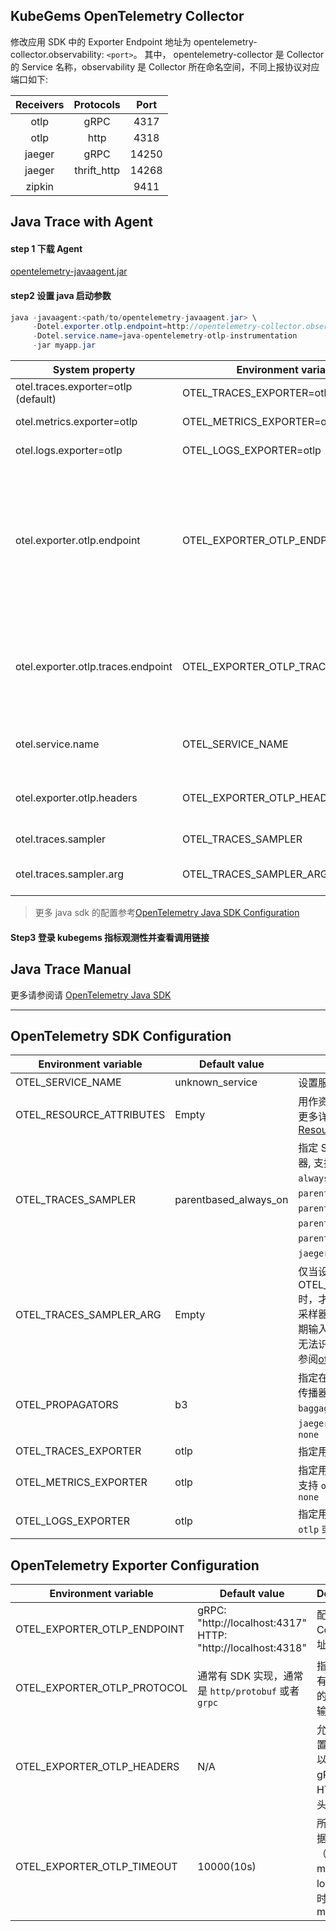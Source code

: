 
<Alert message="在使用前请联系集群管理员开启 KubeGems Observability 相关的组件。" />

## KubeGems OpenTelemetry Collector

修改应用 SDK 中的 Exporter Endpoint 地址为 opentelemetry-collector.observability: `<port>`。 其中， opentelemetry-collector 是 Collector 的 Service 名称，observability 是 Collector 所在命名空间，不同上报协议对应端口如下:

| Receivers |  Protocols  | Port  |
| :-------: | :---------: | :---: |
|   otlp    |    gRPC     | 4317  |
|   otlp    |    http     | 4318  |
|  jaeger   |    gRPC     | 14250 |
|  jaeger   | thrift_http | 14268 |
|  zipkin   |             | 9411  |

## Java Trace with Agent

#### step 1 下载 Agent

[opentelemetry-javaagent.jar](https://github.com/open-telemetry/opentelemetry-java-instrumentation/releases/latest/download/opentelemetry-javaagent.jar)

#### step2 设置 java 启动参数

```java
java -javaagent:<path/to/opentelemetry-javaagent.jar> \
     -Dotel.exporter.otlp.endpoint=http://opentelemetry-collector.observability:4318 \
     -Dotel.service.name=java-opentelemetry-otlp-instrumentation
     -jar myapp.jar
```

| System property | Environment variable | Description |
| --- | --- | --- |
| otel.traces.exporter=otlp (default) | OTEL_TRACES_EXPORTER=otlp | Select the OpenTelemetry exporter for tracing (default) |
| otel.metrics.exporter=otlp | OTEL_METRICS_EXPORTER=otlp | Select the OpenTelemetry exporter for metrics (default) |
| otel.logs.exporter=otlp | OTEL_LOGS_EXPORTER=otlp | Select the OpenTelemetry exporter for logs |
| otel.exporter.otlp.endpoint | OTEL_EXPORTER_OTLP_ENDPOINT | The OTLP traces, metrics, and logs endpoint to connect to. Must be a URL with a scheme of either `http` or `https` based on the use of TLS. If protocol is `http/protobuf` the version and signal will be appended to the path (e.g. `v1/traces`, `v1/metrics`, or `v1/logs`). Default is `http://localhost:4317` when protocol is `grpc`, and `http://localhost:4318/v1/{signal}` when protocol is `http/protobuf`. |
| otel.exporter.otlp.traces.endpoint | OTEL_EXPORTER_OTLP_TRACES_ENDPOINT | The OTLP traces endpoint to connect to. Must be a URL with a scheme of either `http` or `https` based on the use of TLS. Default is `http://localhost:4317` when protocol is `grpc`, and `http://localhost:4318/v1/traces` when protocol is `http/protobuf`. |
| otel.service.name | OTEL_SERVICE_NAME | Specify logical service name. Takes precedence over service.name defined with otel.resource.attributes |
| otel.exporter.otlp.headers | OTEL_EXPORTER_OTLP_HEADERS | Key-value pairs separated by commas to pass as request headers on OTLP trace, metric, and log requests. |
| otel.traces.sampler | OTEL_TRACES_SAMPLER | The sampler to use for tracing. Defaults to `parentbased_always_on` |
| otel.traces.sampler.arg | OTEL_TRACES_SAMPLER_ARG | An argument to the configured tracer if supported, for example a ratio. |

> 更多 java sdk 的配置参考[OpenTelemetry Java SDK Configuration](https://github.com/open-telemetry/opentelemetry-java/blob/main/sdk-extensions/autoconfigure/README.md#otlp-exporter-both-span-and-metric-exporters)

#### Step3 登录 kubegems 指标观测性并查看调用链接

## Java Trace Manual

更多请参阅请 [OpenTelemetry Java SDK](https://opentelemetry.io/docs/instrumentation/java/manual/)

---

## OpenTelemetry SDK Configuration

| Environment variable | Default value | Description |
| --- | --- | --- |
| OTEL_SERVICE_NAME | unknown_service | 设置服务名 `service.name` |
| OTEL_RESOURCE_ATTRIBUTES | Empty | 用作资源属性的键值对。有关更多详细信息，请参阅 [Resource SDK](https://opentelemetry.io/docs/reference/specification/resource/sdk/#specifying-resource-information-via-an-environment-variable) |
| OTEL_TRACES_SAMPLER | parentbased_always_on | 指定 SDK 用于采样跟踪的采样器, 支持 `always_on`、`always_off`、`traceidratio`、`parentbased_always_on`、`parentbased_always_off`、`parentbased_traceidratio`、`parentbased_jaeger_remote`、`jaeger_remote` 或者 `xray` |
| OTEL_TRACES_SAMPLER_ARG | Empty | 仅当设置 OTEL_TRACES_SAMPLER 时，才会使用指定的值。每个采样器类型都定义了自己的预期输入（如果有的话）。无效或无法识别的输入记录为错误, 请参阅[otel_traces_sampler_arg](https://opentelemetry.io/docs/concepts/sdk-configuration/general-sdk-configuration/#otel_traces_sampler_arg) |
| OTEL_PROPAGATORS | b3 | 指定在逗号分隔列表中使用的传播器, 支持 `tracecontext`、`baggage`、`b3`、`b3multi`、`jaeger`、`xray`、`ottrace` 或者 `none` |
| OTEL_TRACES_EXPORTER | otlp | 指定用于 trace 的 exporter |
| OTEL_METRICS_EXPORTER | otlp | 指定用于 metrics 的 exporter,支持 `otlp`、`prometheus` 或者 `none` |
| OTEL_LOGS_EXPORTER | otlp | 指定用于 log 的 exporter,支持 `otlp` 或者 `none` |

## OpenTelemetry Exporter Configuration

| Environment variable | Default value | Description |
| --- | --- | --- |
| OTEL_EXPORTER_OTLP_ENDPOINT | gRPC: "http://localhost:4317" <br /> HTTP: "http://localhost:4318" | 配置 OTEL Collector 地址 |
| OTEL_EXPORTER_OTLP_PROTOCOL | 通常有 SDK 实现，通常是 `http/protobuf` 或者 `grpc` | 指定用于所有遥测数据的 OTLP 传输协议 |
| OTEL_EXPORTER_OTLP_HEADERS | N/A | 允许您将配置为键值对以添加到的 gRPC 或 HTTP 请求头中 |
| OTEL_EXPORTER_OTLP_TIMEOUT | 10000(10s) | 所有上报数据（traces、metrics、logs）的超时值，单位 ms |
